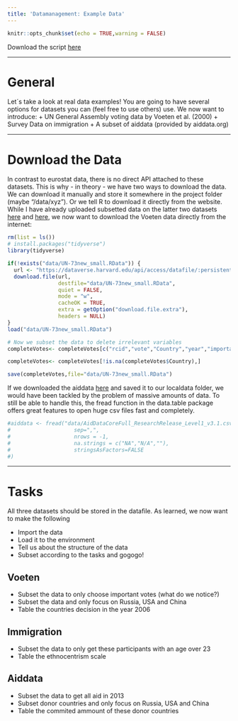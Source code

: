 ```yaml
---
title: 'Datamanagement: Example Data'
---
```


```r
knitr::opts_chunk$set(echo = TRUE,warning = FALSE)
```

Download the script [here](https://raw.githubusercontent.com/LuMesserschmidt/stats_TUM/master/Files/Course%20Scripts/datamanagement_others_clean.R)

***

# General

Let´s take a look at real data examples! You are going to have several options for datasets you can (feel free to use others) use. We now want to introduce: 
    + UN General Assembly voting data by Voeten et al. (2000)
    + Survey Data on immigration
    + A subset of aiddata (provided by aiddata.org)


***

# Download the Data
In contrast to eurostat data, there is no direct API attached to these datasets. This is why - in theory - we have two ways to download the data. We can download it manually and store it somewhere in the project folder (maybe "/data/xyz"). Or we tell R to download it directly from the website. While I have already uploaded subsetted data on the latter two datasets [here](https://raw.githubusercontent.com/LuMesserschmidt/stats_TUM/master/data/aiddata.RData) and [here](https://raw.githubusercontent.com/LuMesserschmidt/stats_TUM/master/data/immigration.RData), we now want to download the Voeten data directly from the internet: 

```r
rm(list = ls())
# install.packages("tidyverse")
library(tidyverse)
```

```r
if(!exists("data/UN-73new_small.RData")) {
  url <- "https://dataverse.harvard.edu/api/access/datafile/:persistentId?persistentId=doi:10.7910/DVN/LEJUQZ/KKG7SW"
  download.file(url,
                destfile="data/UN-73new_small.RData",
                quiet = FALSE,
                mode = "w",
                cacheOK = TRUE,
                extra = getOption("download.file.extra"),
                headers = NULL)
}
load("data/UN-73new_small.RData")

# Now we subset the data to delete irrelevant variables
completeVotes<- completeVotes[c("rcid","vote","Country","year","importantvote","me","nu","di","hr","co","ec")]

completeVotes<- completeVotes[!is.na(completeVotes$Country),]

save(completeVotes,file="data/UN-73new_small.RData")
```

If we downloaded the aiddata [here](https://www.aiddata.org/data/aiddata-core-research-release-level-1-3-1) and saved it to our localdata folder, we would have been tackled by the problem of massive amounts of data. To still be able to handle this, the fread function in the data.table package offers great features to open huge csv files fast and completely. 


```r
#aiddata <- fread("data/AidDataCoreFull_ResearchRelease_Level1_v3.1.csv",
#                    sep=",",
#                    nrows = -1,
#                    na.strings = c("NA","N/A",""),
#                    stringsAsFactors=FALSE
#)
```

***

# Tasks
   
All three datasets should be stored in the datafile. As learned, we now want to make the following

+ Import the data
+ Load it to the environment
+ Tell us about the structure of the data
+ Subset according to the tasks and gogogo!

## Voeten
+ Subset the data to only choose important votes (what do we notice?)
+ Subset the data and only focus on Russia, USA and China 
+ Table the countries decision in the year 2006


## Immigration
+ Subset the data to only get these participants with an age over 23
+ Table the ethnocentrism scale

## Aiddata
+ Subset the data to get all aid in 2013
+ Subset donor countries and only focus on Russia, USA and China 
+ Table the commited ammount of these donor countries
